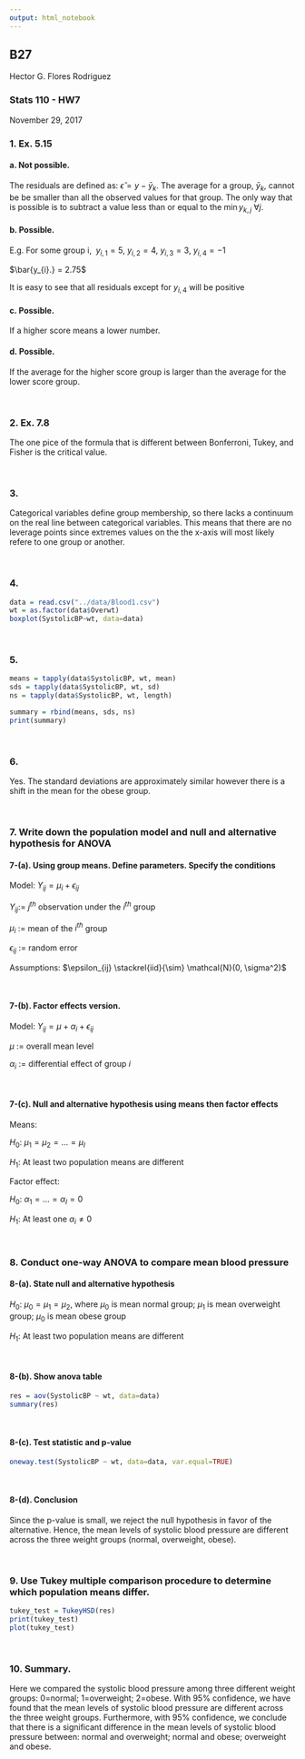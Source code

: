 ```yaml
---
output: html_notebook
---
```


## B27 \
Hector G. Flores Rodriguez

### Stats 110 - HW7 \
November 29, 2017


### 1. Ex. 5.15

#### a. Not possible. 

The residuals are defined as: $\hat{\epsilon} = y - \bar{y}_{k}$. The average for a group, $\bar{y}_{k}$, cannot be be smaller than all the observed values for that group. The only way that is possible is to subtract a value less than or equal to the $\min y_{k, j}$ $\forall j$.

#### b. Possible.

E.g. For some group i, $\; y_{i,1}=5$, $y_{i,2}=4$, $y_{i,3}=3$, $y_{i,4}=-1$

$\bar{y_{i}.} = 2.75$

It is easy to see that all residuals except for $y_{i,4}$ will be positive

#### c. Possible.

If a higher score means a lower number.

#### d. Possible.

If the average for the higher score group is larger than the average for the lower score group.

<br>

### 2. Ex. 7.8

The one pice of the formula that is different between Bonferroni, Tukey, and Fisher is the critical value.

<br>

### 3. 

Categorical variables define group membership, so there lacks a continuum on the real line between categorical variables. This means that there are no leverage points since extremes values on the the x-axis will most likely refere to one group or another.

<br>

### 4.

```r
data = read.csv("../data/Blood1.csv")
wt = as.factor(data$Overwt)
boxplot(SystolicBP~wt, data=data)
```

<br>

### 5.

```r
means = tapply(data$SystolicBP, wt, mean)
sds = tapply(data$SystolicBP, wt, sd)
ns = tapply(data$SystolicBP, wt, length)

summary = rbind(means, sds, ns)
print(summary)
```

<br>

### 6.

Yes. The standard deviations are approximately similar however there is a shift in the mean for the obese group.

<br>

### 7. Write down the population model and null and alternative hypothesis for ANOVA

#### 7-(a). Using group means. Define parameters. Specify the conditions

Model: $Y_{ij} = \mu_{i} + \epsilon_{ij}$

$Y_{ij} :=$ $j^{th}$ observation under the $i^{th}$ group

$\mu_{i}$ := mean of the $i^{th}$ group

$\epsilon_{ij}$ := random error

Assumptions: $\epsilon_{ij} \stackrel{iid}{\sim} \mathcal{N}(0, \sigma^2)$

<br>

#### 7-(b). Factor effects version.

Model: $Y_{ij} = \mu + \alpha_i + \epsilon_{ij}$

$\mu$ := overall mean level

$\alpha_i$ := differential effect of group $i$

<br> 

#### 7-(c). Null and alternative hypothesis using means then factor effects

Means:

$H_0$: $\mu_1 = \mu_2 = \dots = \mu_{I}$

$H_1$: At least two population means are different

Factor effect:

$H_0$: $\alpha_1 = \dots = \alpha_I = 0$

$H_1$: At least one $\alpha_i \neq 0$

<br>

### 8. Conduct one-way ANOVA to compare mean blood pressure

#### 8-(a). State null and alternative hypothesis

$H_0$: $\mu_0 = \mu_1 = \mu_2$, where $\mu_0$ is mean normal group; $\mu_1$ is mean overweight group; $\mu_0$ is mean obese group

$H_1$: At least two population means are different

<br>

#### 8-(b). Show anova table

```r
res = aov(SystolicBP ~ wt, data=data)
summary(res)
```

<br>

#### 8-(c). Test statistic and p-value

```r
oneway.test(SystolicBP ~ wt, data=data, var.equal=TRUE)
```

<br>

#### 8-(d). Conclusion

Since the p-value is small, we reject the null hypothesis in favor of the alternative. Hence, the mean levels of systolic blood pressure are different across the three weight groups (normal, overweight, obese).

<br>

### 9. Use Tukey multiple comparison procedure to determine which population means differ.

```r
tukey_test = TukeyHSD(res)
print(tukey_test)
plot(tukey_test)
```

<br>

### 10. Summary.

Here we compared the systolic blood pressure among three different weight groups: 0=normal; 1=overweight; 2=obese. With 95% confidence, we have found that the mean levels of systolic blood pressure are different across the three weight groups. Furthermore, with 95% confidence, we conclude that there is a significant difference in the mean levels of systolic blood pressure between: normal and overweight; normal and obese; overweight and obese.